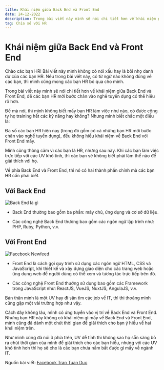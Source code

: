 ```yaml
---
title: Khái niệm giữa Back End và Front End
date: 24-12-2022
description: Trong bài viết này mình sẽ nói chi tiết hơn về khái niệm giữa Back End và Front End, để các bạn HR mới bước chân vào nghề tuyển dụng có thể hiểu rõ hơn.
tag: Chia sẻ với HR
---
```


# Khái niệm giữa Back End và Front End

Chào các bạn HR! Bài viết này mình không có nói xấu hay là bôi nhọ danh dự của các bạn HR. Nếu trong bài viết này, có từ ngữ nào không đúng về các bạn, thì mình cũng mong các bạn HR bỏ qua cho mình.

Trong bài viết này mình sẽ nói chi tiết hơn về khái niệm giữa Back End và Front End, để các bạn HR mới bước chân vào nghề tuyển dụng có thể hiểu rõ hơn.

Để mà nói, thì mình không biết mấy bạn HR làm việc như nào, có được công ty họ training hết các kỹ năng hay không? Nhưng mình biết chắc một điều là:

Đa số các bạn HR hiện nay (trong đó gồm có cả những bạn HR mới bước chân vào nghề tuyển dụng), đều không hiểu khái niệm về Back End với Front End mấy.

Mình cũng thông cảm vì các bạn là HR, nhưng sau này. Khi các bạn làm việc trực tiếp với các UV khó tính, thì các bạn sẽ không biết phải làm thế nào để giải thích với họ.

Về phía Back End và Front End, thì nó có hai thành phần chính mà các bạn HR cần phải biết.

## Với Back End

![Back End là gì](/static/media/backend.jpg)

- Back End thường bao gồm ba phần: máy chủ, ứng dụng và cơ sở dữ liệu.

- Các công nghệ Back End thường bao gồm các ngôn ngữ lập trình như: PHP, Ruby, Python, v.v.

## Với Front End

![Facebook Newfeed](/static/media/facebook-newfeed.png)

- Front End là cách gọi quy trình sử dụng các ngôn ngữ HTML, CSS và JavaScript, khi thiết kế và xây dựng giao diện cho các trang web hoặc ứng dụng web để người dùng có thể xem và tương tác trực tiếp trên đó.

- Các công nghệ Front End thường sử dụng bao gồm các Framework trong JavaScript như: ReactJS, VueJS, NuxtJS, AngulaJS, v.v.

Bản thân mình là một UV hay đi săn tìm các job về IT, thì thi thoảng mình cũng gặp một vài trường hợp như vậy.

Cách đây không lâu, mình có ứng tuyển vào vị trí về Back End và Front End. Nhưng bạn HR này không có khái niệm gì mấy về Back End và Front End, mình cũng đã dành một chút thời gian để giải thích cho bạn ý hiểu về hai khái niệm trên.

Như mình cũng đã nói ở phía trên, UV dễ tính thì không sao họ sẵn sàng bỏ ra chút thời gian của mình để giải thích cho các bạn hiểu, nhưng với các UV khó tính hơn thì họ sẽ cho là các bạn chưa nắm bắt được gì mấy về ngành IT.

Nguồn bài viết: [Facebook Tran Tuan Duc](https://www.facebook.com/tuanduc.support/posts/pfbid0378f5pSBDShNXHoj81RF4QVTWHn1nyCcrVASUWabphWqR5ZNWcqBVAwbd7Sexi1obl)
